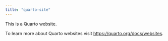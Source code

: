 ```yaml
---
title: "quarto-site"
---
```


This is a Quarto website.

To learn more about Quarto websites visit <https://quarto.org/docs/websites>.
